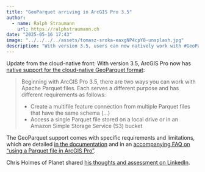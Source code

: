 ```yaml
---
title: "GeoParquet arriving in ArcGIS Pro 3.5"
author:
  - name: Ralph Straumann
    url: https://ralphstraumann.ch
date: "2025-05-16 17:43"
image: "../../../../assets/tomasz-sroka-eaxgNP4cpY8-unsplash.jpg"
description: "With version 3.5, users can now natively work with #GeoParquet files in #ArcGIS Pro, either by creating multifile feature connections or by accessing individual #Parquet files stored locally or in Amazon #S3. This streamlines the integration of #cloudnative data, though currently with specific requirements and limitations."
---
```


Update from the cloud-native front: With version 3.5, ArcGIS Pro now has [native support for the cloud-native GeoParquet format](https://pro.arcgis.com/en/pro-app/latest/help/data/parquet/parquet-in-arcgis.htm): 

> Beginning with ArcGIS Pro 3.5, there are two ways you can work with Apache Parquet files. Each serves a different purpose and has different requirements as follows:
> 
> - Create a multifile feature connection from multiple Parquet files that have the same schema (...)
> - Access a single Parquet file stored on a local drive or in an Amazon Simple Storage Service (S3) bucket

The GeoParquet support comes with specific requirements and limitations, which are detailed [in the documentation](https://pro.arcgis.com/en/pro-app/latest/help/data/parquet/parquet-in-arcgis.htm) and in an [accompanying FAQ on "using a Parquet file in ArcGIS Pro"](https://pro.arcgis.com/en/pro-app/latest/help/data/parquet/faqs-parquet-in-maps.htm). 

Chris Holmes of Planet shared [his thoughts and assessment on LinkedIn](https://www.linkedin.com/posts/opencholmes_parquet-in-arcgis-pro-activity-7328617641911164928-YcDN).